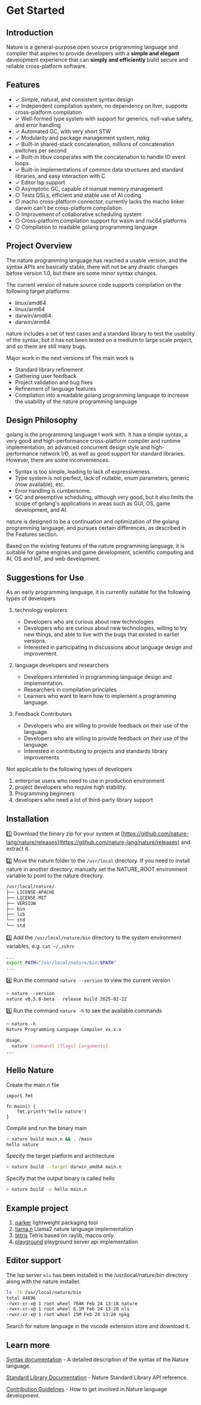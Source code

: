 # Get Started

## Introduction

Nature is a general-purpose open source programming language and compiler that aspires to provide developers with a **simple and elegant** development experience that can **simply and efficiently** build secure and reliable cross-platform software.

## Features 
  
- ✓ Simple, natural, and consistent syntax design 
- ✓ Independent compilation system, no dependency on llvm, supports cross-platform compilation 
- ✓ Well-formed type system with support for generics, null-value safety, and error handling 
- ✓ Automated GC, with very short STW 
- ✓ Modularity and package management system, npkg 
- ✓ Built-in shared-stack concatenation, millions of concatenation switches per second 
- ✓ Built-in libuv cooperates with the concatenation to handle IO event loops 
- ✓ Built-in implementations of common data structures and standard libraries, and easy interaction with C 
- ✓ Editor lsp support 
- ○ Asymptotic GC, capable of manual memory management 
- ○ Tests DSLs, efficient and stable use of AI coding 
- ○ macho cross-platform connector, currently lacks the macho linker darwin can't be cross-platform compilation.
- ○ Improvement of collaborative scheduling system 
- ○ Cross-platform compilation support for wasm and risc64 platforms 
- ○ Compilation to readable golang programming language 

## Project Overview 

The nature programming language has reached a usable version, and the syntax APIs are basically stable, there will not be any drastic changes before version 1.0, but there are some minor syntax changes.

The current version of nature source code supports compilation on the following target platforms 
- linux/amd64 
- linux/arm64 
- darwin/amd64 
- darwin/arm64 
  
nature includes a set of test cases and a standard library to test the usability of the syntax, but it has not been tested on a medium to large scale project, and so there are still many bugs. 

Major work in the next versions of The main work is 
- Standard library refinement 
- Gathering user feedback 
- Project validation and bug fixes 
- Refinement of language features 
- Compilation into a readable golang programming language to increase the usability of the nature programming language 

## Design Philosophy

golang is the programming language I work with. It has a simple syntax, a very good and high-performance cross-platform compiler and runtime implementation, an advanced concurrent design style and high-performance network I/O, as well as good support for standard libraries. However, there are some inconveniences.

- Syntax is too simple, leading to lack of expressiveness.
- Type system is not perfect, lack of nullable, enum parameters, generic (now available), etc.
- Error handling is cumbersome.
- GC and preemptive scheduling, although very good, but it also limits the scope of golang's applications in areas such as GUI, OS, game development, and AI.

nature is designed to be a continuation and optimization of the golang programming language, and pursues certain differences, as described in the Features section.

Based on the existing features of the nature programming language, it is suitable for game engines and game development, scientific computing and AI, OS and IoT, and web development.


## Suggestions for Use

As an early programming language, it is currently suitable for the following types of developers
1. technology explorers
    - Developers who are curious about new technologies
    - Developers who are curious about new technologies, willing to try new things, and able to live with the bugs that existed in earlier versions.
    - Interested in participating in discussions about language design and improvement.

2. language developers and researchers
    - Developers interested in programming language design and implementation.
    - Researchers in compilation principles
    - Learners who want to learn how to implement a programming language.

3. Feedback Contributors
    - Developers who are willing to provide feedback on their use of the language.
    - Developers who are willing to provide feedback on their use of the language.
    - Interested in contributing to projects and standards library improvements

Not applicable to the following types of developers

1. enterprise users who need to use in production environment
2. project developers who require high stability.
3. Programming beginners
4. developers who need a lot of third-party library support


## Installation

1️⃣ Download the binary zip for your system at [https://github.com/nature-lang/nature/releases](https://github.com/nature-lang/nature/releases) and extract it.


2️⃣ Move the nature folder to the `/usr/local` directory. If you need to install nature in another directory, manually set the NATURE_ROOT environment variable to point to the nature directory.

```sh
/usr/local/nature/
├── LICENSE-APACHE
├── LICENSE-MIT
├── VERSION
├── bin
├── lib
└── std
└── std
```

3️⃣ Add the `/usr/local/nature/bin` directory to the system environment variables, e.g. `cat ~/.zshrc`

```sh
...
export PATH="/usr/local/nature/bin:$PATH"
...
```

4️⃣ Run the command `nature --version` to view the current version

```sh
> nature --version
nature v0.5.0-beta - release build 2025-02-22
```

5️⃣ Run the command `nature -h` to see the available commands

```bash
> nature -h
Nature Programming Language Compiler vx.x.x

Usage.
  nature [command] [flags] [arguments]
...
```

## Hello Nature

Create the main.n file

```nature
import fmt

fn main() {
    fmt.printf('hello nature')
}
```

Compile and run the binary main

```sh
> nature build main.n && . /main
hello nature
```

Specify the target platform and architecture

```sh
> nature build --target darwin_amd64 main.n
```

Specify that the output binary is called hello

```sh
> nature build -o hello main.n
```

## Example project

1. [parker](https://github.com/weiwenhao/parker) lightweight packaging tool
2. [llama.n](https://github.com/weiwenhao/llama.n) Llama2 nature language implementation
3. [tetris](https://github.com/weiwenhao/tetris) Tetris based on raylib, macos only.
4. [playground](https://github.com/weiwenhao/playground) playground server api implementation

## Editor support

The lsp server `nls` has been installed in the /usr/local/nature/bin directory along with the nature installer.

``` sh
ls -lh /usr/local/nature/bin
total 44696
-rwxr-xr-x@ 1 root wheel 764K Feb 24 13:18 nature
-rwxr-xr-x@ 1 root wheel 6.1M Feb 24 13:20 nls
-rwxr-xr-x@ 1 root wheel 15M Feb 24 13:20 npkg
```

Search for nature language in the vscode extension store and download it.

## Learn more

[Syntax documentation](https://nature-lang.org/docs/syntax) - A detailed description of the syntax of the Nature language.

[Standard Library Documentation](https://nature-lang.org/stds) - Nature Standard Library API reference.

[Contribution Guidelines](https://nature-lang.org/docs/contribute) - How to get involved in Nature language development.